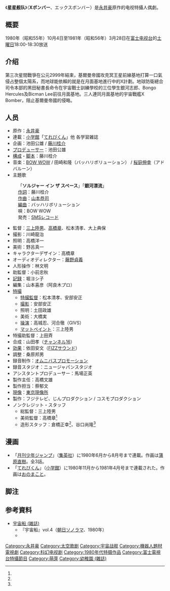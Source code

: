 《'''星星舰队'''》（'''Xボンバー'''、エックスボンバー）是[[永井豪|永井豪]]原作的电视特攝人偶劇。
== 概要 ==
1980年（昭和55年）10月4日至1981年（昭和56年）3月28日在[[富士电视台|富士电视台]]的[[土曜日|土曜日]]18:00-18:30放送
==介绍==
第三次星間戰爭在公元2999年結束，基爾曼帝國攻克冥王星前線基地打算一口氣侵占整個太陽系，而地球能依賴的就是在月面基地進行中的X計劃。地球防衛總合司令本部的黑田秘書長命令在宇宙戰士訓練學校的三位學生銀河志郎、Bongo Hercules及Bicman Lee前往月面基地。三人連同月面基地的宇宙戰艦X Bomber，阻止基爾曼帝國的侵略。
==人员==
* 原作：[[永井豪|永井豪]]
* 連載：[[小学館|小学館]]「[[てれびくん|てれびくん]]」他 各学習雑誌
* 企画：池田公雄 / [[藤川桂介|藤川桂介]]
* [[プロデューサー|プロデューサー]]：池田公雄
* [[シリーズ構成|構成]]・[[脚本|脚本]]：藤川桂介
* 音楽：[[BOWWOW|BOW WOW]] / 田崎和隆（バッハリボリューション） / [[桜庭伸幸|桜庭伸幸]]（アドバルーン）
* 主題歌
:「'''ソルジャー イン ザ スペース'''」「'''銀河漂流'''」
:[[作詞|作詞]]：藤川桂介
:[[作曲|作曲]]：[[山本恭司|山本恭司]]
:[[編曲|編曲]]：バッハリボリューション
:唄：BOW WOW
:発売：[[アートユニオン|SMSレコード]]
* 監督：[[三上陸男|三上陸男]]、[[高橋章|高橋章]]、松本清孝、大上典保
* 撮影：川崎龍治
* 照明：高橋洋一
* 美術：野呂真一
* キャラクターデザイン：高橋章
* オーディオディレクター：[[藤野貞義|藤野貞義]]
* 人形操作：林文明
* 助監督：小前忠秋
* [[スクリプター|記録]]：堀ヨシ子
* 編集：山本喜彦（阿良木プロ）
* [[SFX|特撮]]
** [[特撮監督|特撮監督]]：松本清孝、安部安正
** [[高速度撮影|撮影]]：安部安正
** 照明：土田政雄
** 美術：大橋実
** [[操演|操演]]：高城忍、河合徹（GIVS）
** [[マットペイント|マットペイント]]：三上陸男
* 特撮助監督：上田斉
* 合成：山田孝（[[日本映像クリエイティブ|チャンネル16]]）
* [[効果音|効果]]：依田安文（[[フィズサウンドクリエイション|FIZZサウンド]]）
* 調整：桑原邦男
* 録音制作：[[オムニバスプロモーション|オムニバスプロモーション]]
* 録音スタジオ：ニュージャパンスタジオ
* アシスタントプロデューサー：馬場正英
* 製作主任：高橋文雄
* 製作担当：蔡郁文
* [[現像|現像]]：[[東京現像所|東京現像所]]
* 製作：フジテレビ、じんプロダクション / コスモプロダクション
* ノンクレジット・スタッフ
** 総監督：三上陸男{{Sfn|宇宙船140|2013|p=125}}
** 美術監督：高橋章<ref name = "宇宙船140124" />
** 造形スタッフ：倉橋正幸<ref name = "宇宙船140124" />、谷口尚隆<ref name = "宇宙船140124" />
== 漫画 ==
* 「[[月刊少年ジャンプ|月刊少年ジャンプ]]」（[[集英社|集英社]]）に1980年6月から8月号まで連載。作画は[[白六郎|蒲原直樹]]。全3話。
* 「[[てれびくん|てれびくん]]」（[[小学館|小学館]]）に1980年11月から1981年4月号まで連載された。作画は[[おのまこと|おのまこと]]。
== 脚注 ==
{{Reflist}}
== 参考資料 ==
* [[宇宙船_(雑誌)|宇宙船 (雑誌)]]
** 『宇宙船』vol.4（[[朝日ソノラマ|朝日ソノラマ]]、1980年）
** {{Cite journal 
|date=2013-04-01 
|title=宇宙船Archive Xボンバー 
|journal=宇宙船 
|volume=vol.140  
|pages=119-125 
|publisher=[[ホビージャパン|ホビージャパン]] 
|isbn=978-4-7986-0594-4 
|ref= {{SfnRef|宇宙船140|2013}}
}}

{{DEFAULTSORT:えつくすほんはあ}}
[[Category:永井豪|Category:永井豪]]
[[Category:太空歌剧|Category:太空歌剧]]
[[Category:宇宙战舰|Category:宇宙战舰]]
[[Category:機器人題材電視劇|Category:機器人題材電視劇]]
[[Category:科幻电视剧|Category:科幻电视剧]]
[[Category:1980年代特摄作品|Category:1980年代特摄作品]]
[[Category:富士電視台特攝節目|Category:富士電視台特攝節目]]
[[Category:萌芽|Category:萌芽]]
[[Category:幼稚園_(雜誌)|Category:幼稚園 (雜誌)]]